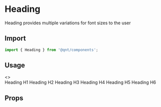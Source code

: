 
<Meta title="Components/Heading" />

<Story name="Import" />

# Heading

Heading provides multiple variations for font sizes to the user

## Import

```jsx
import { Heading } from '@qnt/components';
```

## Usage

<Preview withToolbar>
  <Story name="Usage">
    <>
      <section>
        <Heading type='h1'>Heading H1</Heading>
        <Heading type='h2'>Heading H2</Heading>
        <Heading type='h3'>Heading H3</Heading>
        <Heading type='h4'>Heading H4</Heading>
        <Heading type='h5'>Heading H5</Heading>
        <Heading type='h6'>Heading H6</Heading>
      </section>
    </>
  </Story>
</Preview>

<Story name="Props" />

## Props

<Props of={Heading} />